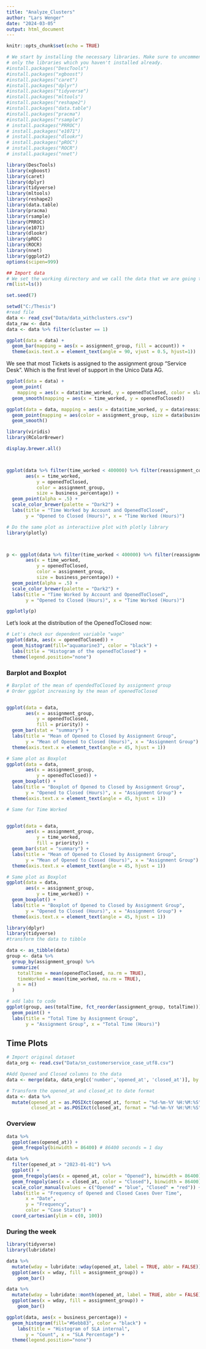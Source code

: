 ```yaml
---
title: "Analyze_Clusters"
author: "Lars Wenger"
date: "2024-03-05"
output: html_document
---
```


```r
knitr::opts_chunk$set(echo = TRUE)
```
```r
# We start by installing the necessary libraries. Make sure to uncomment and run
# only the libraries which you haven't installed already. 
#install.packages("DescTools")
#install.packages("xgboost")
#install.packages("caret")
#install.packages("dplyr")
#install.packages("tidyverse")
#install.packages("mltools")
#install.packages("reshape2")
#install.packages("data.table")
#install.packages("pracma")
#install.packages("rsample")
# install.packages("PRROC")
# install.packages("e1071")
# install.packages("dlookr")
# install.packages("pROC")
# install.packages("ROCR")
# install.packages("nnet")
```
```r
library(DescTools)
library(xgboost)
library(caret)
library(dplyr)
library(tidyverse)
library(mltools)
library(reshape2)
library(data.table)
library(pracma)
library(rsample)
library(PRROC)
library(e1071)
library(dlookr)
library(pROC)
library(ROCR)
library(nnet)
library(ggplot2)
options(scipen=999)
```


```r
## Import data
# We set the working directory and we call the data that we are going to use. Please import the csv file.
rm(list=ls())

set.seed(7)

setwd("C:/Thesis")
#read file
data <- read_csv("Data/data_withclusters.csv")
data_raw <- data
data <- data %>% filter(cluster == 1)
```

```r
ggplot(data = data) +
  geom_bar(mapping = aes(x = assignment_group, fill = account)) +
  theme(axis.text.x = element_text(angle = 90, vjust = 0.5, hjust=1))
```
We see that most Tickets is assigned to the assignment group "Service Desk". Which is the first level of support in the Unico Data AG. 

```r
ggplot(data = data) +
  geom_point(
    mapping = aes(x = data$time_worked, y = openedToClosed, color = sla_has_breached)) +
  geom_smooth(mapping = aes(x = time_worked, y = openedToClosed))
```
```r
ggplot(data = data, mapping = aes(x = data$time_worked, y = data$reassignment_count)) +
  geom_point(mapping = aes(color = assignment_group, size = data$business_percentage)) +
  geom_smooth()
```

```r
library(viridis)   
library(RColorBrewer)

display.brewer.all()



ggplot(data %>% filter(time_worked < 400000) %>% filter(reassignment_count < 5) %>% filter(business_percentage < 100) %>% filter(cluster == 1) %>% filter(assignment_group != "Service Desk 1st Level"), 
       aes(x = time_worked, 
           y = openedToClosed, 
           color = assignment_group,
           size = business_percentage)) +
  geom_point(alpha = .5) + 
  scale_color_brewer(palette = "Dark2") +
  labs(title = "Time Worked by Account and OpenedToClosed",
       y = "Opened to Closed (Hours)", x = "Time Worked (Hours)")

# Do the same plot as interactiive plot with plotly library
library(plotly)



p <- ggplot(data %>% filter(time_worked < 400000) %>% filter(reassignment_count < 5) %>% filter(business_percentage < 100) %>% filter(cluster == 2) %>% filter(assignment_group != "Service Desk 1st Level"), 
       aes(x = time_worked, 
           y = openedToClosed, 
           color = assignment_group,
           size = business_percentage)) +
  geom_point(alpha = .5) + 
  scale_color_brewer(palette = "Dark2") +
  labs(title = "Time Worked by Account and OpenedToClosed",
       y = "Opened to Closed (Hours)", x = "Time Worked (Hours)")

ggplotly(p)
```

Let's look at the distribution of the OpenedToClosed now:

```r
# Let's check our dependent variable "wage"
ggplot(data, aes(x = openedToClosed)) + 
  geom_histogram(fill="aquamarine3", color = "black") +
  labs(title = "Histogram of the openedToClosed") +
  theme(legend.position="none")
```

### Barplot and Boxplot
```r
# Barplot of the mean of opendedToClosed by assignment group
# Order ggplot increasing by the mean of openedToClosed


ggplot(data = data, 
       aes(x = assignment_group, 
           y = openedToClosed, 
           fill = priority)) +
  geom_bar(stat = "summary") +
  labs(title = "Mean of Opened to Closed by Assignment Group",
       y = "Mean of Opened to Closed (Hours)", x = "Assignment Group") +
  theme(axis.text.x = element_text(angle = 45, hjust = 1))

# Same plot as Boxplot
ggplot(data = data, 
       aes(x = assignment_group, 
           y = openedToClosed)) +
  geom_boxplot() +
  labs(title = "Boxplot of Opened to Closed by Assignment Group",
       y = "Opened to Closed (Hours)", x = "Assignment Group") +
  theme(axis.text.x = element_text(angle = 45, hjust = 1))
```

```r
# Same for Time Worked


ggplot(data = data, 
       aes(x = assignment_group, 
           y = time_worked, 
           fill = priority)) +
  geom_bar(stat = "summary") +
  labs(title = "Mean of Opened to Closed by Assignment Group",
       y = "Mean of Opened to Closed (Hours)", x = "Assignment Group") +
  theme(axis.text.x = element_text(angle = 45, hjust = 1))

# Same plot as Boxplot
ggplot(data = data, 
       aes(x = assignment_group, 
           y = time_worked)) +
  geom_boxplot() +
  labs(title = "Boxplot of Opened to Closed by Assignment Group",
       y = "Opened to Closed (Hours)", x = "Assignment Group") +
  theme(axis.text.x = element_text(angle = 45, hjust = 1))
```

```r
library(dplyr)
library(tidyverse)
#transform the data to tibble

data <- as_tibble(data)
group <- data %>%
  group_by(assignment_group) %>%
  summarize(
    totalTime = mean(openedToClosed, na.rm = TRUE),
    timeWorked = mean(time_worked, na.rm = TRUE),
    n = n()
  )

# add labs to code
ggplot(group, aes(totalTime, fct_reorder(assignment_group, totalTime))) +
  geom_point() +
  labs(title = "Total Time by Assignment Group",
       y = "Assignment Group", x = "Total Time (Hours)")
```
## Time Plots

```r
# Import original dataset
data_org <- read.csv("Data/sn_customerservice_case_utf8.csv")

#Add Opened and Closed columns to the data
data <- merge(data, data_org[c('number','opened_at', 'closed_at')], by = "number", all.x = TRUE)

# Transform the opened_at and closed_at to date format
data <- data %>%
  mutate(opened_at = as.POSIXct(opened_at, format = "%d-%m-%Y %H:%M:%S"),
         closed_at = as.POSIXct(closed_at, format = "%d-%m-%Y %H:%M:%S"))
```

### Overview
```r
data %>%
  ggplot(aes(opened_at)) +
  geom_freqpoly(binwidth = 86400) # 86400 seconds = 1 day
```
```r
data %>%
  filter(opened_at > "2023-01-01") %>%
  ggplot() +
  geom_freqpoly(aes(x = opened_at, color = "Opened"), binwidth = 86400) +
  geom_freqpoly(aes(x = closed_at, color = "Closed"), binwidth = 86400) +
  scale_color_manual(values = c("Opened" = "blue", "Closed" = "red")) +
  labs(title = "Frequency of Opened and Closed Cases Over Time",
       x = "Date",
       y = "Frequency",
       color = "Case Status") +
  coord_cartesian(ylim = c(0, 100))

```

### During the week
```r
library(tidyverse)
library(lubridate)

data %>%
  mutate(wday = lubridate::wday(opened_at, label = TRUE, abbr = FALSE)) %>%
  ggplot(aes(x = wday, fill = assignment_group)) +
    geom_bar()

data %>%
  mutate(wday = lubridate::month(opened_at, label = TRUE, abbr = FALSE)) %>%
  ggplot(aes(x = wday, fill = assignment_group)) +
    geom_bar()
```
```r
ggplot(data, aes(x = business_percentage)) + 
  geom_histogram(fill="#6ebb83", color = "black") +
    labs(title = "Histogram of SLA internal",
       y = "Count", x = "SLA Percentage") +
  theme(legend.position="none")
```

